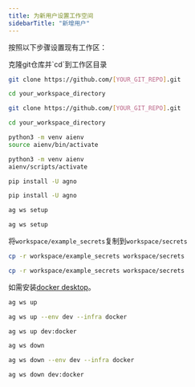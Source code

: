 ```yaml
---
title: 为新用户设置工作空间
sidebarTitle: "新增用户"
---
```

按照以下步骤设置现有工作区：

<Steps>

<Step title="克隆 Git 仓库">
克隆git仓库并`cd`到工作区目录

<CodeGroup>

```bash Mac
git clone https://github.com/[YOUR_GIT_REPO].git

cd your_workspace_directory
```

```bash Windows
git clone https://github.com/[YOUR_GIT_REPO].git

cd your_workspace_directory
```

</CodeGroup>

</Step>
<Step title="创建并激活虚拟环境">

<CodeGroup>

```bash Mac
python3 -m venv aienv
source aienv/bin/activate
```

```bash Windows
python3 -m venv aienv
aienv/scripts/activate
```

</CodeGroup>

</Step>
<Step title="安装 agno">

<CodeGroup>

```bash Mac
pip install -U agno
```

```bash Windows
pip install -U agno
```

</CodeGroup>

</Step>
<Step title="设置工作区">

<CodeGroup>

```bash Mac
ag ws setup
```

```bash Windows
ag ws setup
```

</CodeGroup>

</Step>
<Step title="复制密钥">

将`workspace/example_secrets`复制到`workspace/secrets`

<CodeGroup>

```bash Mac
cp -r workspace/example_secrets workspace/secrets
```

```bash Windows
cp -r workspace/example_secrets workspace/secrets
```

</CodeGroup>

</Step>
<Step title="启动工作空间">

<Note>

如需安装[docker desktop](https://docs.docker.com/desktop/install/mac-install/)。

</Note>

<CodeGroup>

```bash 终端
ag ws up
```

```bash 完整选项
ag ws up --env dev --infra docker
```

```bash 速记
ag ws up dev:docker
```

</CodeGroup>

</Step>
<Step title="停止工作区">

<CodeGroup>

```bash 终端
ag ws down
```

```bash 完整选项
ag ws down --env dev --infra docker
```

```bash 速记
ag ws down dev:docker
```

</CodeGroup>

</Step>

</Steps>